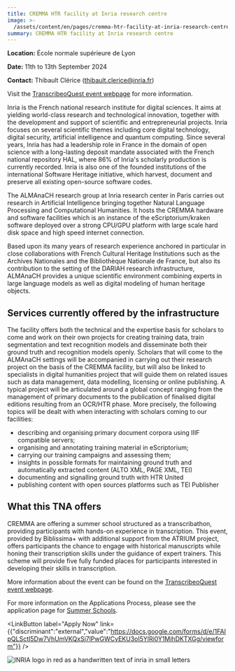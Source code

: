 ```yaml
---
title: CREMMA HTR facility at Inria research centre
image: >-
  /assets/content/en/pages/cremma-htr-facility-at-inria-research-centre-paris-france/image.jpg
summary: CREMMA HTR facility at Inria research centre
---
```

**Location:** École normale supérieure de Lyon

**Date:** 11th to 13th September 2024

**Contact:** Thibault Clérice ([thibault.clerice@inria.fr](mailto:thibault.clerice@inria.fr))

Visit the [TranscribeoQuest event webpage](https://transcriboquest24.sciencesconf.org/) for more
information.

Inria is the French national research institute for digital sciences. It aims at yielding
world-class research and technological innovation, together with the development and support of
scientific and entrepreneurial projects. Inria focuses on several scientific themes including core
digital technology, digital security, artificial intelligence and quantum computing. Since several
years, Inria has had a leadership role in France in the domain of open science with a long-lasting
deposit mandate associated with the French national repository HAL, where 86% of Inria's scholarly
production is currently recorded. Inria is also one of the founded institutions of the international
Software Heritage initiative, which harvest, document and preserve all existing open-source software
codes.

The ALMAnaCH research group at Inria research center in Paris carries out research in Artificial
Intelligence bringing together Natural Language Processing and Computational Humanities. It hosts
the CREMMA hardware and software facilities which is an instance of the eScriptorium/kraken software
deployed over a strong CPU/GPU platform with large scale hard disk space and high speed internet
connection.

Based upon its many years of research experience anchored in particular in close collaborations with
French Cultural Heritage Institutions such as the Archives Nationales and the Bibliothèque Nationale
de France, but also its contribution to the setting of the DARIAH research infrastructure, ALMAnaCH
provides a unique scientific environment combining experts in large language models as well as
digital modeling of human heritage objects.

## Services currently offered by the infrastructure

The facility offers both the technical and the expertise basis for scholars to come and work on
their own projects for creating training data, train segmentation and text recognition models and
disseminate both their ground truth and recognition models openly. Scholars that will come to the
ALMAnaCH settings will be accompanied in carrying out their research project on the basis of the
CREMMA facility, but will also be linked to specialists in digital humanities project that will
guide them on related issues such as data management, data modelling, licensing or online
publishing. A typical project will be articulated around a global concept ranging from the
management of primary documents to the publication of finalised digital editions resulting from an
OCR/HTR phase. More precisely, the following topics will be dealt with when interacting with
scholars coming to our facilities:

* describing and organising primary document corpora using IIIF compatible servers;
* organising and annotating training material in eScriptorium;
* carrying our training campaigns and assessing them;
* insights in possible formats for maintaining ground truth and automatically extracted content
  (ALTO XML, PAGE XML, TEI)
* documenting and signalling ground truth with HTR United
* publishing content with open sources platforms such as TEI Publisher

## What this TNA offers

CREMMA are offering a summer school structured as a transcribathon, providing participants with
hands-on experience in transcription. This event, provided by Biblissima+ with additional support
from the ATRIUM project, offers participants the chance to engage with historical manuscripts while
honing their transcription skills under the guidance of expert trainers. This scheme will provide
five fully funded places for participants interested in developing their skills in transcription.

More information about the event can be found on the
[TranscribeoQuest event webpage](https://transcriboquest24.sciencesconf.org/).

For more information on the Applications Process, please see the application page for [Summer Schools](https://atrium-research.eu/transnational-access-scheme-application-process-summer-schools).

<LinkButton label="Apply Now" link={{"discriminant":"external","value":"https://docs.google.com/forms/d/e/1FAIpQLSctI5Dw7VhUmVKQxSj7lPwGWCvEKU3oI5YlRi0Y1MihDKTXGg/viewform"}} />

![INRIA logo in red as a handwritten text of inria in small letters](/assets/content/en/pages/cremma-htr-facility-at-inria-research-centre-paris-france/logo.png)
